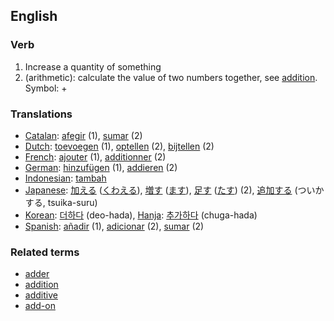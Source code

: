 ==English==
===Verb===

#Increase a quantity of something
#(arithmetic): calculate the value of two numbers together, see [[addition]]. Symbol: +

===Translations===
*[[Catalan]]: [[afegir]] (1), [[sumar]] (2)
*[[Dutch]]: [[toevoegen]] (1), [[optellen]] (2), [[bijtellen]] (2)
*[[French]]: [[ajouter]] (1), [[additionner]] (2)
*[[German]]: [[hinzufügen]] (1), [[addieren]] (2)
*[[Indonesian]]: [[tambah]]
*[[Japanese]]: [[加える]] ([[くわえる]]), [[増す]] ([[ます]]), [[足す]] ([[たす]]) (2), [[追加]]する (ついかする, tsuika-suru)
*[[Korean]]: [[더하다]] (deo-hada), [[Hanja]]: [[추가하다]] (chuga-hada)
*[[Spanish]]: [[añadir]] (1), [[adicionar]] (2), [[sumar]] (2)

===Related terms===
*[[adder]]
*[[addition]]
*[[additive]]
*[[add-on]]